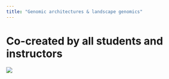 ```yaml
---
title: "Genomic architectures & landscape genomics"
---
```


# Co-created by all students and instructors

![](images/LandscapeGenomics.drawio.png){fig-align="center"}
